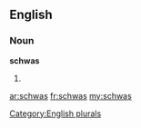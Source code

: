 ==English==

===Noun===
'''schwas'''

# {{plural of|[[schwa]]}}

[[Category:English plurals]]

[[ar:schwas]]
[[fr:schwas]]
[[my:schwas]]